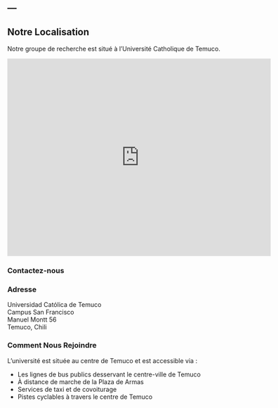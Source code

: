 ---
---

## Notre Localisation

Notre groupe de recherche est situé à l'Université Catholique de Temuco.

<iframe 
    width="600" 
    height="450" 
    frameborder="0" 
    scrolling="no" 
    marginheight="0" 
    marginwidth="0" 
    src="https://www.openstreetmap.org/export/embed.html?bbox=-72.602050%2C-38.737942%2C-72.602050%2C-38.737942&amp;layer=mapnik&amp;marker=-38.737942%2C-72.602050">
</iframe>

### Contactez-nous


### Adresse

Universidad Católica de Temuco  
Campus San Francisco  
Manuel Montt 56  
Temuco, Chili

### Comment Nous Rejoindre

L'université est située au centre de Temuco et est accessible via :

- Les lignes de bus publics desservant le centre-ville de Temuco
- À distance de marche de la Plaza de Armas
- Services de taxi et de covoiturage
- Pistes cyclables à travers le centre de Temuco
